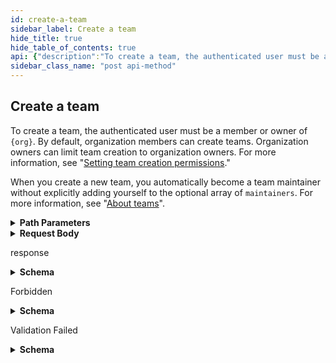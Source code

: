 ```yaml
---
id: create-a-team
sidebar_label: Create a team
hide_title: true
hide_table_of_contents: true
api: {"description":"To create a team, the authenticated user must be a member or owner of `{org}`. By default, organization members can create teams. Organization owners can limit team creation to organization owners. For more information, see \"[Setting team creation permissions](https://help.github.com/en/articles/setting-team-creation-permissions-in-your-organization).\"\n\nWhen you create a new team, you automatically become a team maintainer without explicitly adding yourself to the optional array of `maintainers`. For more information, see \"[About teams](https://help.github.com/en/github/setting-up-and-managing-organizations-and-teams/about-teams)\".","externalDocs":{"description":"API method documentation","url":"https://docs.github.com/rest/reference/teams/#create-a-team"},"operationId":"teams/create","parameters":[{"in":"path","name":"org","required":true,"schema":{"type":"string"}}],"requestBody":{"content":{"application/json":{"example":{"description":"A great team","name":"Justice League","permission":"admin","privacy":"closed"},"schema":{"properties":{"description":{"description":"The description of the team.","type":"string"},"maintainers":{"description":"List GitHub IDs for organization members who will become team maintainers.","items":{"type":"string"},"type":"array"},"name":{"description":"The name of the team.","type":"string"},"parent_team_id":{"description":"The ID of a team to set as the parent team.","type":"integer"},"permission":{"default":"pull","description":"**Deprecated**. The permission that new repositories will be added to the team with when none is specified. Can be one of:  \n\\* `pull` - team members can pull, but not push to or administer newly-added repositories.  \n\\* `push` - team members can pull and push, but not administer newly-added repositories.  \n\\* `admin` - team members can pull, push and administer newly-added repositories.","enum":["pull","push","admin"],"type":"string"},"privacy":{"description":"The level of privacy this team should have. The options are:  \n**For a non-nested team:**  \n\\* `secret` - only visible to organization owners and members of this team.  \n\\* `closed` - visible to all members of this organization.  \nDefault: `secret`  \n**For a parent or child team:**  \n\\* `closed` - visible to all members of this organization.  \nDefault for child team: `closed`","enum":["secret","closed"],"type":"string"},"repo_names":{"description":"The full name (e.g., \"organization-name/repository-name\") of repositories to add the team to.","items":{"type":"string"},"type":"array"}},"required":["name"],"type":"object"}}}},"responses":{"201":{"content":{"application/json":{"examples":{"default":{"value":{"created_at":"2017-07-14T16:53:42.000Z","description":"A great team.","html_url":"https://github.com/orgs/github/teams/justice-league","id":1,"members_count":3,"members_url":"https://api.github.com/teams/1/members{/member}","name":"Justice League","node_id":"MDQ6VGVhbTE=","organization":{"avatar_url":"https://github.com/images/error/octocat_happy.gif","blog":"https://github.com/blog","company":"GitHub","created_at":"2008-01-14T04:33:35.000Z","description":"A great organization","email":"octocat@github.com","events_url":"https://api.github.com/orgs/github/events","followers":20,"following":0,"has_organization_projects":true,"has_repository_projects":true,"hooks_url":"https://api.github.com/orgs/github/hooks","html_url":"https://github.com/octocat","id":1,"is_verified":true,"issues_url":"https://api.github.com/orgs/github/issues","location":"San Francisco","login":"github","members_url":"https://api.github.com/orgs/github/members{/member}","name":"github","node_id":"MDEyOk9yZ2FuaXphdGlvbjE=","public_gists":1,"public_members_url":"https://api.github.com/orgs/github/public_members{/member}","public_repos":2,"repos_url":"https://api.github.com/orgs/github/repos","type":"Organization","updated_at":"2017-08-17T12:37:15.000Z","url":"https://api.github.com/orgs/github"},"parent":null,"permission":"admin","privacy":"closed","repos_count":10,"repositories_url":"https://api.github.com/teams/1/repos","slug":"justice-league","updated_at":"2017-08-17T12:37:15.000Z","url":"https://api.github.com/teams/1"}}},"schema":{"description":"Groups of organization members that gives permissions on specified repositories.","properties":{"created_at":{"example":"2017-07-14T16:53:42.000Z","format":"date-time","type":"string"},"description":{"example":"A great team.","nullable":true,"type":"string"},"html_url":{"example":"https://github.com/orgs/rails/teams/core","format":"uri","type":"string"},"id":{"description":"Unique identifier of the team","example":42,"type":"integer"},"ldap_dn":{"description":"Distinguished Name (DN) that team maps to within LDAP environment","example":"uid=example,ou=users,dc=github,dc=com","type":"string"},"members_count":{"example":3,"type":"integer"},"members_url":{"example":"https://api.github.com/organizations/1/team/1/members{/member}","type":"string"},"name":{"description":"Name of the team","example":"Developers","type":"string"},"node_id":{"example":"MDQ6VGVhbTE=","type":"string"},"organization":{"description":"Organization Full","properties":{"avatar_url":{"example":"https://github.com/images/error/octocat_happy.gif","type":"string"},"billing_email":{"example":"org@example.com","format":"email","nullable":true,"type":"string"},"blog":{"example":"https://github.com/blog","format":"uri","type":"string"},"collaborators":{"example":8,"nullable":true,"type":"integer"},"company":{"example":"GitHub","type":"string"},"created_at":{"example":"2008-01-14T04:33:35.000Z","format":"date-time","type":"string"},"default_repository_permission":{"nullable":true,"type":"string"},"description":{"example":"A great organization","nullable":true,"type":"string"},"disk_usage":{"example":10000,"nullable":true,"type":"integer"},"email":{"example":"octocat@github.com","format":"email","type":"string"},"events_url":{"example":"https://api.github.com/orgs/github/events","format":"uri","type":"string"},"followers":{"example":20,"type":"integer"},"following":{"example":0,"type":"integer"},"has_organization_projects":{"example":true,"type":"boolean"},"has_repository_projects":{"example":true,"type":"boolean"},"hooks_url":{"example":"https://api.github.com/orgs/github/hooks","type":"string"},"html_url":{"example":"https://github.com/octocat","format":"uri","type":"string"},"id":{"example":1,"type":"integer"},"is_verified":{"example":true,"type":"boolean"},"issues_url":{"example":"https://api.github.com/orgs/github/issues","type":"string"},"location":{"example":"San Francisco","type":"string"},"login":{"example":"github","type":"string"},"members_allowed_repository_creation_type":{"example":"all","type":"string"},"members_can_create_internal_repositories":{"example":true,"type":"boolean"},"members_can_create_pages":{"example":true,"type":"boolean"},"members_can_create_private_repositories":{"example":true,"type":"boolean"},"members_can_create_public_repositories":{"example":true,"type":"boolean"},"members_can_create_repositories":{"example":true,"nullable":true,"type":"boolean"},"members_url":{"example":"https://api.github.com/orgs/github/members{/member}","type":"string"},"name":{"example":"github","type":"string"},"node_id":{"example":"MDEyOk9yZ2FuaXphdGlvbjE=","type":"string"},"owned_private_repos":{"example":100,"type":"integer"},"plan":{"properties":{"filled_seats":{"type":"integer"},"name":{"type":"string"},"private_repos":{"type":"integer"},"seats":{"type":"integer"},"space":{"type":"integer"}},"required":["name","space","private_repos"],"type":"object"},"private_gists":{"example":81,"nullable":true,"type":"integer"},"public_gists":{"example":1,"type":"integer"},"public_members_url":{"example":"https://api.github.com/orgs/github/public_members{/member}","type":"string"},"public_repos":{"example":2,"type":"integer"},"repos_url":{"example":"https://api.github.com/orgs/github/repos","format":"uri","type":"string"},"total_private_repos":{"example":100,"type":"integer"},"twitter_username":{"example":"github","nullable":true,"type":"string"},"two_factor_requirement_enabled":{"example":true,"nullable":true,"type":"boolean"},"type":{"example":"Organization","type":"string"},"updated_at":{"format":"date-time","type":"string"},"url":{"example":"https://api.github.com/orgs/github","format":"uri","type":"string"}},"required":["login","url","id","node_id","repos_url","events_url","hooks_url","issues_url","members_url","public_members_url","avatar_url","description","html_url","has_organization_projects","has_repository_projects","public_repos","public_gists","followers","following","type","created_at","updated_at"],"title":"Organization Full","type":"object"},"parent":{"allOf":[{"description":"Groups of organization members that gives permissions on specified repositories.","nullable":true,"properties":{"description":{"description":"Description of the team","example":"A great team.","nullable":true,"type":"string"},"html_url":{"example":"https://github.com/orgs/rails/teams/core","format":"uri","type":"string"},"id":{"description":"Unique identifier of the team","example":1,"type":"integer"},"ldap_dn":{"description":"Distinguished Name (DN) that team maps to within LDAP environment","example":"uid=example,ou=users,dc=github,dc=com","type":"string"},"members_url":{"example":"https://api.github.com/organizations/1/team/1/members{/member}","type":"string"},"name":{"description":"Name of the team","example":"Justice League","type":"string"},"node_id":{"example":"MDQ6VGVhbTE=","type":"string"},"permission":{"description":"Permission that the team will have for its repositories","example":"admin","type":"string"},"privacy":{"description":"The level of privacy this team should have","example":"closed","type":"string"},"repositories_url":{"example":"https://api.github.com/organizations/1/team/1/repos","format":"uri","type":"string"},"slug":{"example":"justice-league","type":"string"},"url":{"description":"URL for the team","example":"https://api.github.com/organizations/1/team/1","format":"uri","type":"string"}},"required":["id","node_id","url","members_url","name","description","permission","html_url","repositories_url","slug"],"title":"Team Simple","type":"object"}],"nullable":true},"permission":{"description":"Permission that the team will have for its repositories","example":"push","type":"string"},"privacy":{"description":"The level of privacy this team should have","enum":["closed","secret"],"example":"closed","type":"string"},"repos_count":{"example":10,"type":"integer"},"repositories_url":{"example":"https://api.github.com/organizations/1/team/1/repos","format":"uri","type":"string"},"slug":{"example":"justice-league","type":"string"},"updated_at":{"example":"2017-08-17T12:37:15.000Z","format":"date-time","type":"string"},"url":{"description":"URL for the team","example":"https://api.github.com/organizations/1/team/1","format":"uri","type":"string"}},"required":["id","node_id","url","members_url","name","description","permission","html_url","repositories_url","slug","created_at","updated_at","members_count","repos_count","organization"],"title":"Full Team","type":"object"}}},"description":"response"},"403":{"content":{"application/json":{"schema":{"description":"Basic Error","properties":{"documentation_url":{"type":"string"},"message":{"type":"string"}},"title":"Basic Error","type":"object"}}},"description":"Forbidden"},"422":{"content":{"application/json":{"schema":{"description":"Validation Error","properties":{"documentation_url":{"type":"string"},"errors":{"items":{"properties":{"code":{"type":"string"},"field":{"type":"string"},"index":{"type":"integer"},"message":{"type":"string"},"resource":{"type":"string"},"value":{"oneOf":[{"nullable":true,"type":"string"},{"nullable":true,"type":"integer"},{"items":{"type":"string"},"nullable":true,"type":"array"}]}},"required":["code"],"type":"object"},"type":"array"},"message":{"type":"string"}},"required":["message","documentation_url"],"title":"Validation Error","type":"object"}}},"description":"Validation Failed"}},"tags":["teams"],"x-github":{"category":"teams","enabledForGitHubApps":true,"githubCloudOnly":false,"previews":[],"subcategory":null},"method":"post","path":"/orgs/{org}/teams","servers":[{"url":"https://api.github.com"}],"jsonRequestBodyExample":{"description":"string","maintainers":["string"],"name":"string","parent_team_id":0,"permission":"pull","privacy":"secret","repo_names":["string"]},"info":{"contact":{"name":"Support","url":"https://support.github.com/contact"},"description":"GitHub's v3 REST API.","license":{"name":"MIT","url":"https://spdx.org/licenses/MIT"},"termsOfService":"https://docs.github.com/articles/github-terms-of-service","title":"GitHub v3 REST API","version":"1.1.4","x-apisguru-categories":["collaboration","developer_tools"],"x-logo":{"url":"https://twitter.com/github/profile_image?size=original"},"x-origin":[{"format":"openapi","url":"https://raw.githubusercontent.com/github/rest-api-description/main/descriptions/api.github.com/api.github.com.json","version":"3.0"}],"x-providerName":"github.com"},"postman":{"name":"Create a team","description":{"content":"To create a team, the authenticated user must be a member or owner of `{org}`. By default, organization members can create teams. Organization owners can limit team creation to organization owners. For more information, see \"[Setting team creation permissions](https://help.github.com/en/articles/setting-team-creation-permissions-in-your-organization).\"\n\nWhen you create a new team, you automatically become a team maintainer without explicitly adding yourself to the optional array of `maintainers`. For more information, see \"[About teams](https://help.github.com/en/github/setting-up-and-managing-organizations-and-teams/about-teams)\".","type":"text/plain"},"url":{"path":["orgs",":org","teams"],"host":["{{baseUrl}}"],"query":[],"variable":[{"disabled":false,"description":{"content":"(Required) ","type":"text/plain"},"type":"any","value":"","key":"org"}]},"header":[{"key":"Content-Type","value":"application/json"},{"key":"Accept","value":"application/json"}],"method":"POST","body":{"mode":"raw","raw":"\"\"","options":{"raw":{"language":"json"}}}}}
sidebar_class_name: "post api-method"
---
```



## Create a team



To create a team, the authenticated user must be a member or owner of `{org}`. By default, organization members can create teams. Organization owners can limit team creation to organization owners. For more information, see &quot;[Setting team creation permissions](https://help.github.com/en/articles/setting-team-creation-permissions-in-your-organization).&quot;

When you create a new team, you automatically become a team maintainer without explicitly adding yourself to the optional array of `maintainers`. For more information, see &quot;[About teams](https://help.github.com/en/github/setting-up-and-managing-organizations-and-teams/about-teams)&quot;.

<details style={{"marginBottom":"1rem"}}><summary style={{}}><strong>Path Parameters</strong></summary><div><ul><ParamsItem className={"paramsItem"} param={{"in":"path","name":"org","required":true,"schema":{"type":"string"}}}></ParamsItem></ul></div></details><details style={{}}><summary style={{"textAlign":"left"}}><strong>Request Body</strong></summary><div style={{"textAlign":"left","marginLeft":"1rem"}}></div><ul style={{"marginLeft":"1rem"}}><SchemaItem collapsible={false} name={"description"} required={false} schemaDescription={"The description of the team."} schemaName={"string"} qualifierMessage={undefined}></SchemaItem><SchemaItem collapsible={false} name={"maintainers"} required={false} schemaDescription={"List GitHub IDs for organization members who will become team maintainers."} schemaName={"string[]"} qualifierMessage={undefined}></SchemaItem><SchemaItem collapsible={false} name={"name"} required={true} schemaDescription={"The name of the team."} schemaName={"string"} qualifierMessage={undefined}></SchemaItem><SchemaItem collapsible={false} name={"parent_team_id"} required={false} schemaDescription={"The ID of a team to set as the parent team."} schemaName={"integer"} qualifierMessage={undefined}></SchemaItem><SchemaItem collapsible={false} name={"permission"} required={false} schemaDescription={"**Deprecated**. The permission that new repositories will be added to the team with when none is specified. Can be one of:  \n\\* `pull` - team members can pull, but not push to or administer newly-added repositories.  \n\\* `push` - team members can pull and push, but not administer newly-added repositories.  \n\\* `admin` - team members can pull, push and administer newly-added repositories."} schemaName={"string"} qualifierMessage={"**Possible values:** [`pull`, `push`, `admin`]"}></SchemaItem><SchemaItem collapsible={false} name={"privacy"} required={false} schemaDescription={"The level of privacy this team should have. The options are:  \n**For a non-nested team:**  \n\\* `secret` - only visible to organization owners and members of this team.  \n\\* `closed` - visible to all members of this organization.  \nDefault: `secret`  \n**For a parent or child team:**  \n\\* `closed` - visible to all members of this organization.  \nDefault for child team: `closed`"} schemaName={"string"} qualifierMessage={"**Possible values:** [`secret`, `closed`]"}></SchemaItem><SchemaItem collapsible={false} name={"repo_names"} required={false} schemaDescription={"The full name (e.g., \"organization-name/repository-name\") of repositories to add the team to."} schemaName={"string[]"} qualifierMessage={undefined}></SchemaItem></ul></details><div><ApiTabs><TabItem label={"201"} value={"201"}><div>

response

</div><div><details style={{}}><summary style={{"textAlign":"left"}}><strong>Schema</strong></summary><div style={{"textAlign":"left","marginLeft":"1rem"}}></div><ul style={{"marginLeft":"1rem"}}><SchemaItem collapsible={false} name={"created_at"} required={true} schemaDescription={undefined} schemaName={"date-time"} qualifierMessage={undefined}></SchemaItem><SchemaItem collapsible={false} name={"description"} required={true} schemaDescription={undefined} schemaName={"string"} qualifierMessage={undefined}></SchemaItem><SchemaItem collapsible={false} name={"html_url"} required={true} schemaDescription={undefined} schemaName={"uri"} qualifierMessage={undefined}></SchemaItem><SchemaItem collapsible={false} name={"id"} required={true} schemaDescription={"Unique identifier of the team"} schemaName={"integer"} qualifierMessage={undefined}></SchemaItem><SchemaItem collapsible={false} name={"ldap_dn"} required={false} schemaDescription={"Distinguished Name (DN) that team maps to within LDAP environment"} schemaName={"string"} qualifierMessage={undefined}></SchemaItem><SchemaItem collapsible={false} name={"members_count"} required={true} schemaDescription={undefined} schemaName={"integer"} qualifierMessage={undefined}></SchemaItem><SchemaItem collapsible={false} name={"members_url"} required={true} schemaDescription={undefined} schemaName={"string"} qualifierMessage={undefined}></SchemaItem><SchemaItem collapsible={false} name={"name"} required={true} schemaDescription={"Name of the team"} schemaName={"string"} qualifierMessage={undefined}></SchemaItem><SchemaItem collapsible={false} name={"node_id"} required={true} schemaDescription={undefined} schemaName={"string"} qualifierMessage={undefined}></SchemaItem><SchemaItem collapsible={true} className={"schemaItem"}><details style={{}}><summary style={{}}><strong>organization</strong><span style={{"opacity":"0.6"}}> object</span><strong style={{"fontSize":"var(--ifm-code-font-size)","color":"var(--openapi-required)"}}> required</strong></summary><div style={{"marginLeft":"1rem"}}><div style={{"marginTop":".5rem","marginBottom":".5rem"}}>

Organization Full

</div><ul><SchemaItem collapsible={false} name={"avatar_url"} required={true} schemaDescription={undefined} schemaName={"string"} qualifierMessage={undefined}></SchemaItem><SchemaItem collapsible={false} name={"billing_email"} required={false} schemaDescription={undefined} schemaName={"email"} qualifierMessage={undefined}></SchemaItem><SchemaItem collapsible={false} name={"blog"} required={false} schemaDescription={undefined} schemaName={"uri"} qualifierMessage={undefined}></SchemaItem><SchemaItem collapsible={false} name={"collaborators"} required={false} schemaDescription={undefined} schemaName={"integer"} qualifierMessage={undefined}></SchemaItem><SchemaItem collapsible={false} name={"company"} required={false} schemaDescription={undefined} schemaName={"string"} qualifierMessage={undefined}></SchemaItem><SchemaItem collapsible={false} name={"created_at"} required={true} schemaDescription={undefined} schemaName={"date-time"} qualifierMessage={undefined}></SchemaItem><SchemaItem collapsible={false} name={"default_repository_permission"} required={false} schemaDescription={undefined} schemaName={"string"} qualifierMessage={undefined}></SchemaItem><SchemaItem collapsible={false} name={"description"} required={true} schemaDescription={undefined} schemaName={"string"} qualifierMessage={undefined}></SchemaItem><SchemaItem collapsible={false} name={"disk_usage"} required={false} schemaDescription={undefined} schemaName={"integer"} qualifierMessage={undefined}></SchemaItem><SchemaItem collapsible={false} name={"email"} required={false} schemaDescription={undefined} schemaName={"email"} qualifierMessage={undefined}></SchemaItem><SchemaItem collapsible={false} name={"events_url"} required={true} schemaDescription={undefined} schemaName={"uri"} qualifierMessage={undefined}></SchemaItem><SchemaItem collapsible={false} name={"followers"} required={true} schemaDescription={undefined} schemaName={"integer"} qualifierMessage={undefined}></SchemaItem><SchemaItem collapsible={false} name={"following"} required={true} schemaDescription={undefined} schemaName={"integer"} qualifierMessage={undefined}></SchemaItem><SchemaItem collapsible={false} name={"has_organization_projects"} required={true} schemaDescription={undefined} schemaName={"boolean"} qualifierMessage={undefined}></SchemaItem><SchemaItem collapsible={false} name={"has_repository_projects"} required={true} schemaDescription={undefined} schemaName={"boolean"} qualifierMessage={undefined}></SchemaItem><SchemaItem collapsible={false} name={"hooks_url"} required={true} schemaDescription={undefined} schemaName={"string"} qualifierMessage={undefined}></SchemaItem><SchemaItem collapsible={false} name={"html_url"} required={true} schemaDescription={undefined} schemaName={"uri"} qualifierMessage={undefined}></SchemaItem><SchemaItem collapsible={false} name={"id"} required={true} schemaDescription={undefined} schemaName={"integer"} qualifierMessage={undefined}></SchemaItem><SchemaItem collapsible={false} name={"is_verified"} required={false} schemaDescription={undefined} schemaName={"boolean"} qualifierMessage={undefined}></SchemaItem><SchemaItem collapsible={false} name={"issues_url"} required={true} schemaDescription={undefined} schemaName={"string"} qualifierMessage={undefined}></SchemaItem><SchemaItem collapsible={false} name={"location"} required={false} schemaDescription={undefined} schemaName={"string"} qualifierMessage={undefined}></SchemaItem><SchemaItem collapsible={false} name={"login"} required={true} schemaDescription={undefined} schemaName={"string"} qualifierMessage={undefined}></SchemaItem><SchemaItem collapsible={false} name={"members_allowed_repository_creation_type"} required={false} schemaDescription={undefined} schemaName={"string"} qualifierMessage={undefined}></SchemaItem><SchemaItem collapsible={false} name={"members_can_create_internal_repositories"} required={false} schemaDescription={undefined} schemaName={"boolean"} qualifierMessage={undefined}></SchemaItem><SchemaItem collapsible={false} name={"members_can_create_pages"} required={false} schemaDescription={undefined} schemaName={"boolean"} qualifierMessage={undefined}></SchemaItem><SchemaItem collapsible={false} name={"members_can_create_private_repositories"} required={false} schemaDescription={undefined} schemaName={"boolean"} qualifierMessage={undefined}></SchemaItem><SchemaItem collapsible={false} name={"members_can_create_public_repositories"} required={false} schemaDescription={undefined} schemaName={"boolean"} qualifierMessage={undefined}></SchemaItem><SchemaItem collapsible={false} name={"members_can_create_repositories"} required={false} schemaDescription={undefined} schemaName={"boolean"} qualifierMessage={undefined}></SchemaItem><SchemaItem collapsible={false} name={"members_url"} required={true} schemaDescription={undefined} schemaName={"string"} qualifierMessage={undefined}></SchemaItem><SchemaItem collapsible={false} name={"name"} required={false} schemaDescription={undefined} schemaName={"string"} qualifierMessage={undefined}></SchemaItem><SchemaItem collapsible={false} name={"node_id"} required={true} schemaDescription={undefined} schemaName={"string"} qualifierMessage={undefined}></SchemaItem><SchemaItem collapsible={false} name={"owned_private_repos"} required={false} schemaDescription={undefined} schemaName={"integer"} qualifierMessage={undefined}></SchemaItem><SchemaItem collapsible={true} className={"schemaItem"}><details style={{}}><summary style={{}}><strong>plan</strong><span style={{"opacity":"0.6"}}> object</span></summary><div style={{"marginLeft":"1rem"}}><ul><SchemaItem collapsible={false} name={"filled_seats"} required={false} schemaDescription={undefined} schemaName={"integer"} qualifierMessage={undefined}></SchemaItem><SchemaItem collapsible={false} name={"name"} required={true} schemaDescription={undefined} schemaName={"string"} qualifierMessage={undefined}></SchemaItem><SchemaItem collapsible={false} name={"private_repos"} required={true} schemaDescription={undefined} schemaName={"integer"} qualifierMessage={undefined}></SchemaItem><SchemaItem collapsible={false} name={"seats"} required={false} schemaDescription={undefined} schemaName={"integer"} qualifierMessage={undefined}></SchemaItem><SchemaItem collapsible={false} name={"space"} required={true} schemaDescription={undefined} schemaName={"integer"} qualifierMessage={undefined}></SchemaItem></ul></div></details></SchemaItem><SchemaItem collapsible={false} name={"private_gists"} required={false} schemaDescription={undefined} schemaName={"integer"} qualifierMessage={undefined}></SchemaItem><SchemaItem collapsible={false} name={"public_gists"} required={true} schemaDescription={undefined} schemaName={"integer"} qualifierMessage={undefined}></SchemaItem><SchemaItem collapsible={false} name={"public_members_url"} required={true} schemaDescription={undefined} schemaName={"string"} qualifierMessage={undefined}></SchemaItem><SchemaItem collapsible={false} name={"public_repos"} required={true} schemaDescription={undefined} schemaName={"integer"} qualifierMessage={undefined}></SchemaItem><SchemaItem collapsible={false} name={"repos_url"} required={true} schemaDescription={undefined} schemaName={"uri"} qualifierMessage={undefined}></SchemaItem><SchemaItem collapsible={false} name={"total_private_repos"} required={false} schemaDescription={undefined} schemaName={"integer"} qualifierMessage={undefined}></SchemaItem><SchemaItem collapsible={false} name={"twitter_username"} required={false} schemaDescription={undefined} schemaName={"string"} qualifierMessage={undefined}></SchemaItem><SchemaItem collapsible={false} name={"two_factor_requirement_enabled"} required={false} schemaDescription={undefined} schemaName={"boolean"} qualifierMessage={undefined}></SchemaItem><SchemaItem collapsible={false} name={"type"} required={true} schemaDescription={undefined} schemaName={"string"} qualifierMessage={undefined}></SchemaItem><SchemaItem collapsible={false} name={"updated_at"} required={true} schemaDescription={undefined} schemaName={"date-time"} qualifierMessage={undefined}></SchemaItem><SchemaItem collapsible={false} name={"url"} required={true} schemaDescription={undefined} schemaName={"uri"} qualifierMessage={undefined}></SchemaItem></ul></div></details></SchemaItem><SchemaItem collapsible={true} className={"schemaItem"}><details style={{}}><summary style={{}}><strong>parent</strong><span style={{"opacity":"0.6"}}> object</span></summary><div style={{"marginLeft":"1rem"}}><div><span className={"badge badge--info"} style={{"marginBottom":"1rem"}}>allOf</span><ul className={"allOf"}><SchemaItem collapsible={false} name={"description"} required={true} schemaDescription={"Description of the team"} schemaName={"string"} qualifierMessage={undefined}></SchemaItem><SchemaItem collapsible={false} name={"html_url"} required={true} schemaDescription={undefined} schemaName={"uri"} qualifierMessage={undefined}></SchemaItem><SchemaItem collapsible={false} name={"id"} required={true} schemaDescription={"Unique identifier of the team"} schemaName={"integer"} qualifierMessage={undefined}></SchemaItem><SchemaItem collapsible={false} name={"ldap_dn"} required={false} schemaDescription={"Distinguished Name (DN) that team maps to within LDAP environment"} schemaName={"string"} qualifierMessage={undefined}></SchemaItem><SchemaItem collapsible={false} name={"members_url"} required={true} schemaDescription={undefined} schemaName={"string"} qualifierMessage={undefined}></SchemaItem><SchemaItem collapsible={false} name={"name"} required={true} schemaDescription={"Name of the team"} schemaName={"string"} qualifierMessage={undefined}></SchemaItem><SchemaItem collapsible={false} name={"node_id"} required={true} schemaDescription={undefined} schemaName={"string"} qualifierMessage={undefined}></SchemaItem><SchemaItem collapsible={false} name={"permission"} required={true} schemaDescription={"Permission that the team will have for its repositories"} schemaName={"string"} qualifierMessage={undefined}></SchemaItem><SchemaItem collapsible={false} name={"privacy"} required={false} schemaDescription={"The level of privacy this team should have"} schemaName={"string"} qualifierMessage={undefined}></SchemaItem><SchemaItem collapsible={false} name={"repositories_url"} required={true} schemaDescription={undefined} schemaName={"uri"} qualifierMessage={undefined}></SchemaItem><SchemaItem collapsible={false} name={"slug"} required={true} schemaDescription={undefined} schemaName={"string"} qualifierMessage={undefined}></SchemaItem><SchemaItem collapsible={false} name={"url"} required={true} schemaDescription={"URL for the team"} schemaName={"uri"} qualifierMessage={undefined}></SchemaItem></ul></div></div></details></SchemaItem><SchemaItem collapsible={false} name={"permission"} required={true} schemaDescription={"Permission that the team will have for its repositories"} schemaName={"string"} qualifierMessage={undefined}></SchemaItem><SchemaItem collapsible={false} name={"privacy"} required={false} schemaDescription={"The level of privacy this team should have"} schemaName={"string"} qualifierMessage={"**Possible values:** [`closed`, `secret`]"}></SchemaItem><SchemaItem collapsible={false} name={"repos_count"} required={true} schemaDescription={undefined} schemaName={"integer"} qualifierMessage={undefined}></SchemaItem><SchemaItem collapsible={false} name={"repositories_url"} required={true} schemaDescription={undefined} schemaName={"uri"} qualifierMessage={undefined}></SchemaItem><SchemaItem collapsible={false} name={"slug"} required={true} schemaDescription={undefined} schemaName={"string"} qualifierMessage={undefined}></SchemaItem><SchemaItem collapsible={false} name={"updated_at"} required={true} schemaDescription={undefined} schemaName={"date-time"} qualifierMessage={undefined}></SchemaItem><SchemaItem collapsible={false} name={"url"} required={true} schemaDescription={"URL for the team"} schemaName={"uri"} qualifierMessage={undefined}></SchemaItem></ul></details></div></TabItem><TabItem label={"403"} value={"403"}><div>

Forbidden

</div><div><details style={{}}><summary style={{"textAlign":"left"}}><strong>Schema</strong></summary><div style={{"textAlign":"left","marginLeft":"1rem"}}></div><ul style={{"marginLeft":"1rem"}}><SchemaItem collapsible={false} name={"documentation_url"} required={false} schemaDescription={undefined} schemaName={"string"} qualifierMessage={undefined}></SchemaItem><SchemaItem collapsible={false} name={"message"} required={false} schemaDescription={undefined} schemaName={"string"} qualifierMessage={undefined}></SchemaItem></ul></details></div></TabItem><TabItem label={"422"} value={"422"}><div>

Validation Failed

</div><div><details style={{}}><summary style={{"textAlign":"left"}}><strong>Schema</strong></summary><div style={{"textAlign":"left","marginLeft":"1rem"}}></div><ul style={{"marginLeft":"1rem"}}><SchemaItem collapsible={false} name={"documentation_url"} required={true} schemaDescription={undefined} schemaName={"string"} qualifierMessage={undefined}></SchemaItem><SchemaItem collapsible={true} className={"schemaItem"}><details style={{}}><summary style={{}}><strong>errors</strong><span style={{"opacity":"0.6"}}> object[]</span></summary><div style={{"marginLeft":"1rem"}}><ul><SchemaItem collapsible={false} name={"code"} required={true} schemaDescription={undefined} schemaName={"string"} qualifierMessage={undefined}></SchemaItem><SchemaItem collapsible={false} name={"field"} required={false} schemaDescription={undefined} schemaName={"string"} qualifierMessage={undefined}></SchemaItem><SchemaItem collapsible={false} name={"index"} required={false} schemaDescription={undefined} schemaName={"integer"} qualifierMessage={undefined}></SchemaItem><SchemaItem collapsible={false} name={"message"} required={false} schemaDescription={undefined} schemaName={"string"} qualifierMessage={undefined}></SchemaItem><SchemaItem collapsible={false} name={"resource"} required={false} schemaDescription={undefined} schemaName={"string"} qualifierMessage={undefined}></SchemaItem><SchemaItem collapsible={false} name={"value"} required={false} schemaDescription={undefined} schemaName={""} qualifierMessage={undefined}></SchemaItem></ul></div></details></SchemaItem><SchemaItem collapsible={false} name={"message"} required={true} schemaDescription={undefined} schemaName={"string"} qualifierMessage={undefined}></SchemaItem></ul></details></div></TabItem></ApiTabs></div>
      